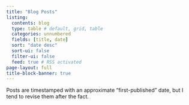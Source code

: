 ```yaml
---
title: "Blog Posts"
listing:
  contents: blog
  type: table # default, grid, table
  categories: unnumbered
  fields: [title, date]
  sort: "date desc"
  sort-ui: false
  filter-ui: false
  feed: true # RSS activated
page-layout: full
title-block-banner: true
---
```


Posts are timestamped with an approximate "first-published" date,
but I tend to revise them after the fact.

